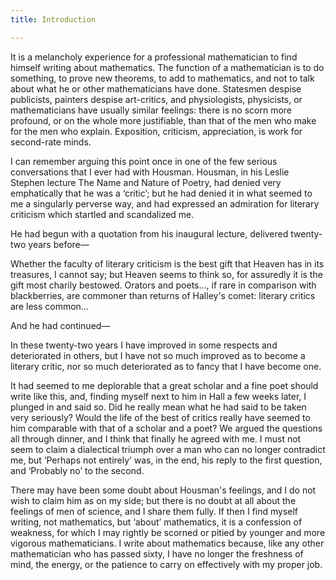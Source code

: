 ```yaml
---
title: Introduction

---
```


It is a melancholy experience for a professional mathematician to find himself writing about mathematics. The function of a mathematician is to do something, to prove new theorems, to add to mathematics, and not to talk about what he or other mathematicians have done. Statesmen despise publicists, painters despise art-critics, and physiologists, physicists, or mathematicians have usually similar feelings: there is no scorn more profound, or on the whole more justifiable, than that of the men who make for the men who explain. Exposition, criticism, appreciation, is work for second-rate minds.

I can remember arguing this point once in one of the few serious conversations that I ever had with Housman. Housman, in his Leslie Stephen lecture The Name and Nature of Poetry, had denied very emphatically that he was a ‘critic’; but he had denied it in what seemed to me a singularly perverse way, and had expressed an admiration for literary criticism which startled and scandalized me.

He had begun with a quotation from his inaugural lecture, delivered twenty-two years before—

Whether the faculty of literary criticism is the best gift that Heaven has in its treasures, I cannot say; but Heaven seems to think so, for assuredly it is the gift most charily bestowed. Orators and poets…, if rare in comparison with blackberries, are commoner than returns of Halley's comet: literary critics are less common…

And he had continued—

In these twenty-two years I have improved in some respects and deteriorated in others, but I have not so much improved as to become a literary critic, nor so much deteriorated as to fancy that I have become one.

It had seemed to me deplorable that a great scholar and a fine poet should write like this, and, finding myself next to him in Hall a few weeks later, I plunged in and said so. Did he really mean what he had said to be taken very seriously? Would the life of the best of critics really have seemed to him comparable with that of a scholar and a poet? We argued the questions all through dinner, and I think that finally he agreed with me. I must not seem to claim a dialectical triumph over a man who can no longer contradict me, but ‘Perhaps not entirely’ was, in the end, his reply to the first question, and ‘Probably no’ to the second.

There may have been some doubt about Housman's feelings, and I do not wish to claim him as on my side; but there is no doubt at all about the feelings of men of science, and I share them fully. If then I find myself writing, not mathematics, but ‘about’ mathematics, it is a confession of weakness, for which I may rightly be scorned or pitied by younger and more vigorous mathematicians. I write about mathematics because, like any other mathematician who has passed sixty, I have no longer the freshness of mind, the energy, or the patience to carry on effectively with my proper job.